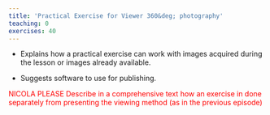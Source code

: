 ```yaml
---
title: 'Practical Exercise for Viewer 360&deg; photography'
teaching: 0
exercises: 40
---
```


:::::::::::::::::::::::::::::::::::::: questions 

- Explains how a practical exercise can work with
images acquired during the lesson or images already available.

- Suggests software to use for publishing.

:::::::::::::::::::::::::::::::::::::::::::::::::

<span style="color:red">
NICOLA PLEASE Describe in a comprehensive text how an exercise in done separately from presenting the viewing method (as in the previous episode) 
</span>
